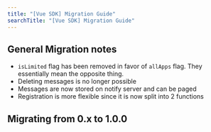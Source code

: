 ```yaml
---
title: "[Vue SDK] Migration Guide"
searchTitle: "[Vue SDK] Migration Guide"
---
```



## General Migration notes

- `isLimited` flag has been removed in favor of `allApps` flag. They essentially mean the opposite thing.
- Deleting messages is no longer possible
- Messages are now stored on notify server and can be paged
- Registration is more flexible since it is now split into 2 functions

## Migrating from 0.x to 1.0.0

<Migration />
